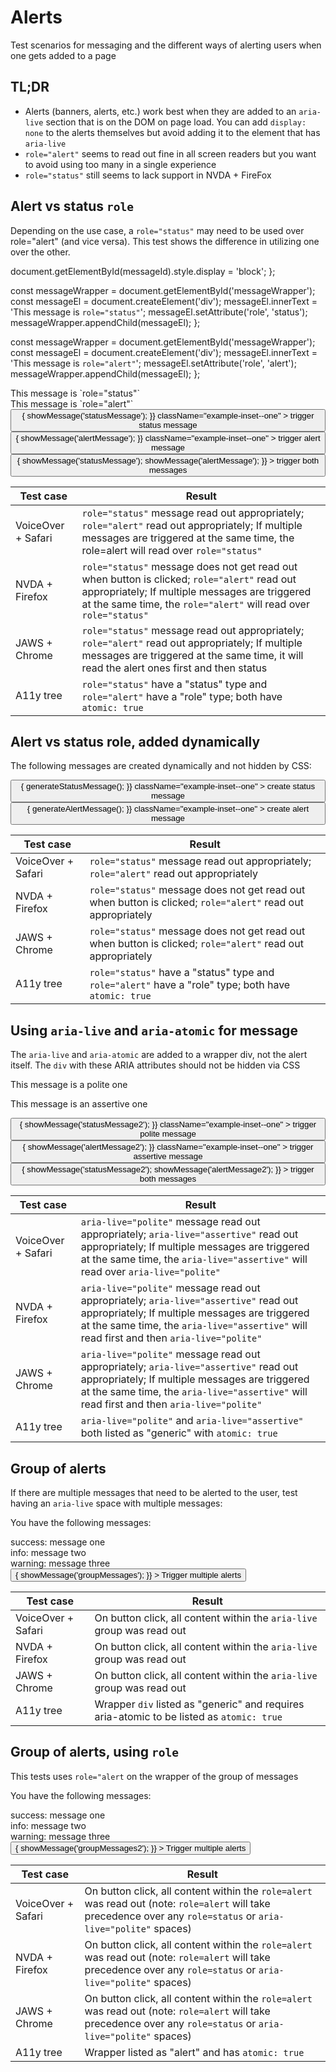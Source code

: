 
<Meta title="Components/Alert" />

# Alerts

Test scenarios for messaging and the different ways of alerting users when one gets added to a page

## TL;DR

- Alerts (banners, alerts, etc.) work best when they are added to an `aria-live` section that is on the DOM on page load. You can add `display: none` to the alerts themselves but avoid adding it to the element that has `aria-live`
- `role="alert"` seems to read out fine in all screen readers but you want to avoid using too many in a single experience
- `role="status"` still seems to lack support in NVDA + FireFox

## Alert vs status `role`

Depending on the use case, a `role="status"` may need to be used over role="alert" (and vice versa). This test shows the difference in utilizing one over the other.

  document.getElementById(messageId).style.display = 'block';
};

  const messageWrapper = document.getElementById('messageWrapper');
  const messageEl = document.createElement('div');
  messageEl.innerText = 'This message is `role="status"`';
  messageEl.setAttribute('role', 'status');
  messageWrapper.appendChild(messageEl);
};

  const messageWrapper = document.getElementById('messageWrapper');
  const messageEl = document.createElement('div');
  messageEl.innerText = 'This message is `role="alert"`';
  messageEl.setAttribute('role', 'alert');
  messageWrapper.appendChild(messageEl);
};

<Canvas>
  <Story name="Alert vs status `role`">
    <div id="statusMessage" role="status" style={{ display: 'none' }}>
      This message is `role="status"`
    </div>
    <div id="alertMessage" role="alert" style={{ display: 'none' }}>
      This message is `role="alert"`
    </div>
    <button
      onClick={() => {
        showMessage('statusMessage');
      }}
      className="example-inset--one"
    >
      trigger status message
    </button>
    <button
      onClick={() => {
        showMessage('alertMessage');
      }}
      className="example-inset--one"
    >
      trigger alert message
    </button>
    <button
      onClick={() => {
        showMessage('statusMessage');
        showMessage('alertMessage');
      }}
    >
      trigger both messages
    </button>
  </Story>
</Canvas>

| Test case          | Result                                                                                                                                                                                                              |
| ------------------ | ------------------------------------------------------------------------------------------------------------------------------------------------------------------------------------------------------------------- |
| VoiceOver + Safari | `role="status"` message read out appropriately; `role="alert"` read out appropriately; If multiple messages are triggered at the same time, the role=alert will read over `role="status"`                           |
| NVDA + Firefox     | `role="status"` message does not get read out when button is clicked; `role="alert"` read out appropriately; If multiple messages are triggered at the same time, the `role="alert"` will read over `role="status"` |
| JAWS + Chrome      | `role="status"` message read out appropriately; `role="alert"` read out appropriately; If multiple messages are triggered at the same time, it will read the alert ones first and then status                       |
| A11y tree          | `role="status"` have a "status" type and `role="alert"` have a "role" type; both have `atomic: true`                                                                                                                |

## Alert vs status role, added dynamically

The following messages are created dynamically and not hidden by CSS:

<Canvas>
  <Story name="Alert vs status `role`, added dynamically">
    <div id="messageWrapper"></div>
    <button
      onClick={() => {
        generateStatusMessage();
      }}
      className="example-inset--one"
    >
      create status message
    </button>
    <button
      onClick={() => {
        generateAlertMessage();
      }}
      className="example-inset--one"
    >
      create alert message
    </button>
  </Story>
</Canvas>

| Test case          | Result                                                                                                      |
| ------------------ | ----------------------------------------------------------------------------------------------------------- |
| VoiceOver + Safari | `role="status"` message read out appropriately; `role="alert"` read out appropriately                       |
| NVDA + Firefox     | `role="status"` message does not get read out when button is clicked; `role="alert"` read out appropriately |
| JAWS + Chrome      | `role="status"` message does not get read out when button is clicked; `role="alert"` read out appropriately |
| A11y tree          | `role="status"` have a "status" type and `role="alert"` have a "role" type; both have `atomic: true`        |

## Using `aria-live` and `aria-atomic` for message

The `aria-live` and `aria-atomic` are added to a wrapper div, not the alert itself. The `div` with these ARIA attributes should not be hidden via CSS

<Canvas>
  <Story name="Using `aria-live` and `aria-atomic` for message">
    <div aria-live="polite" aria-atomic="true">
      <p id="statusMessage2" style={{ display: 'none' }}>
        This message is a polite one
      </p>
    </div>
    <div aria-live="assertive" aria-atomic="true">
      <p id="alertMessage2" style={{ display: 'none' }}>
        This message is an assertive one
      </p>
    </div>
    <button
      onClick={() => {
        showMessage('statusMessage2');
      }}
      className="example-inset--one"
    >
      trigger polite message
    </button>
    <button
      onClick={() => {
        showMessage('alertMessage2');
      }}
      className="example-inset--one"
    >
      trigger assertive message
    </button>
    <button
      onClick={() => {
        showMessage('statusMessage2');
        showMessage('alertMessage2');
      }}
    >
      trigger both messages
    </button>
  </Story>
</Canvas>

| Test case          | Result                                                                                                                                                                                                                              |
| ------------------ | ----------------------------------------------------------------------------------------------------------------------------------------------------------------------------------------------------------------------------------- |
| VoiceOver + Safari | `aria-live="polite"` message read out appropriately; `aria-live="assertive"` read out appropriately; If multiple messages are triggered at the same time, the `aria-live="assertive"` will read over `aria-live="polite"`           |
| NVDA + Firefox     | `aria-live="polite"` message read out appropriately; `aria-live="assertive"` read out appropriately; If multiple messages are triggered at the same time, the `aria-live="assertive"` will read first and then `aria-live="polite"` |
| JAWS + Chrome      | `aria-live="polite"` message read out appropriately; `aria-live="assertive"` read out appropriately; If multiple messages are triggered at the same time, the `aria-live="assertive"` will read first and then `aria-live="polite"` |
| A11y tree          | `aria-live="polite"` and `aria-live="assertive"` both listed as "generic" with `atomic: true`                                                                                                                                       |

## Group of alerts

If there are multiple messages that need to be alerted to the user, test having an `aria-live` space with multiple messages:

<Canvas>
  <Story name="group of alerts">
    <div aria-live="polite" aria-atomic="true">
      <div id="groupMessages" style={{ display: 'none' }}>
        <p>You have the following messages:</p>
        <div>success: message one</div>
        <div>info: message two</div>
        <div>warning: message three</div>
      </div>
    </div>
    <button
      onClick={() => {
        showMessage('groupMessages');
      }}
    >
      Trigger multiple alerts
    </button>
  </Story>
</Canvas>

| Test case          | Result                                                                                    |
| ------------------ | ----------------------------------------------------------------------------------------- |
| VoiceOver + Safari | On button click, all content within the `aria-live` group was read out                    |
| NVDA + Firefox     | On button click, all content within the `aria-live` group was read out                    |
| JAWS + Chrome      | On button click, all content within the `aria-live` group was read out                    |
| A11y tree          | Wrapper `div` listed as "generic" and requires aria-atomic to be listed as `atomic: true` |

## Group of alerts, using `role`

This tests uses `role="alert` on the wrapper of the group of messages

<Canvas>
  <Story name="group of alerts, using `role`">
    <div role="alert">
      <div id="groupMessages2" style={{ display: 'none' }}>
        <p>You have the following messages:</p>
        <div>success: message one</div>
        <div>info: message two</div>
        <div>warning: message three</div>
      </div>
    </div>
    <button
      onClick={() => {
        showMessage('groupMessages2');
      }}
    >
      Trigger multiple alerts
    </button>
  </Story>
</Canvas>

| Test case          | Result                                                                                                                                                            |
| ------------------ | ----------------------------------------------------------------------------------------------------------------------------------------------------------------- |
| VoiceOver + Safari | On button click, all content within the `role=alert` was read out (note: `role=alert` will take precedence over any `role=status` or `aria-live="polite"` spaces) |
| NVDA + Firefox     | On button click, all content within the `role=alert` was read out (note: `role=alert` will take precedence over any `role=status` or `aria-live="polite"` spaces) |
| JAWS + Chrome      | On button click, all content within the `role=alert` was read out (note: `role=alert` will take precedence over any `role=status` or `aria-live="polite"` spaces) |
| A11y tree          | Wrapper listed as "alert" and has `atomic: true`                                                                                                                  |

